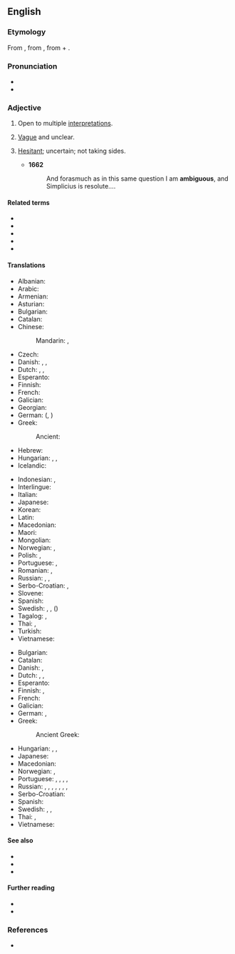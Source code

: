 ==English==

===Etymology===
{{PIE root|en|h₂eǵ}}
From {{etyl|la|en}} {{m|la|ambiguus||moving from side to side, of doubtful nature}}, from {{m|la|ambigere||to go about, wander, doubt}}, from {{m|la|ambi-||around, about, on both sides}} + {{m|la|agere||to drive, move}}.

===Pronunciation===
* {{IPA|en|/æmˈbɪɡjuəs/}}
* {{audio|en|en-us-ambiguous.ogg|Audio (US)}}

===Adjective===
{{en-adj}}

# Open to multiple [[interpretation]]s.
#: {{syn|en|equivocal}}
#: {{ant|en|unambiguous}}
#: {{ux|en|The politician was criticized for his '''ambiguous''' statements and lack of precision.}}
# [[vague|Vague]] and unclear.
#: {{ant|en|unambiguous|clear|precise}}
#: {{ux|en|He gave an '''ambiguous''' answer.}}
# {{lb|en|obsolete|of persons}} [[hesitant|Hesitant]]; uncertain; not taking sides.
#* '''1662''' {{w|Thomas Salusbury}}
#*: And forasmuch as in this same question I am '''ambiguous''', and Simplicius is resolute....

====Related terms====
* {{l|en|ambages}}
* {{l|en|ambiguity}}
* {{l|en|ambiguate}}
* {{l|en|ambiguation}}
* {{l|en|disambiguation}}

====Translations====
{{trans-top|open to multiple interpretations}}
* Albanian: {{t|sq|i dykuptueshëm}}
* Arabic: {{t|ar|غَامِض}}
* Armenian: {{t+|hy|երկիմաստ|sc=Armn}}
* Asturian: {{t|ast|ambiguu}}
* Bulgarian: {{t+|bg|двусмислен}}
* Catalan: {{t+|ca|ambigu}}
* Chinese:
*: Mandarin: {{t+|cmn|模稜兩可}}, {{t+|cmn|模稜两可|tr=móléng liǎngkě}}
* Czech: {{t+|cs|mnohoznačný|m}}
* Danish: {{t+|da|tvetydig}}, {{t+|da|flertydig}}, {{t|da|dobbelttydig}}
* Dutch: {{t+|nl|meerduidig}}, {{t+|nl|dubbelzinnig}}, {{t+|nl|ambigu}}
* Esperanto: {{t+|eo|ambigua}}
* Finnish: {{t|fi|tulkinnanvarainen}}
* French: {{t+|fr|ambigu}}
* Galician: {{t|gl|ambiguo}}
* Georgian: {{t|ka|ორაზროვანი}}
* German: {{t+|de|mehrdeutig}} ({{t+|de|doppeldeutig}}, {{t+|de|zweideutig}})
* Greek:
*: Ancient: {{t|grc|ἀμφίβολος}}
* Hebrew: {{t-needed|he}}
* Hungarian: {{t|hu|többértelmű}}, {{t+|hu|kétértelmű}}, {{t|hu|[[nem]] [[egyértelmű]]}}
* Icelandic: {{t|is|óskýr}}
{{trans-mid}}
* Indonesian: {{t+|id|rancu}}, {{t+|id|kabur}}
* Interlingue: {{t|ie|ambigui}}
* Italian: {{t+|it|ambiguo|m}}
* Japanese: {{t+|ja|曖昧|alt=曖昧な|tr=aimai na|sc=Jpan}}
* Korean: {{t|ko|모호한}}
* Latin: {{t|la|ambiguus}}
* Macedonian: {{t|mk|двосмислен|m}}
* Maori: {{t|mi|rangirua}}
* Mongolian: {{t-needed|mn}}
* Norwegian: {{t|no|flertydig}}, {{t+|no|tvetydig}}
* Polish: {{t+|pl|wieloznaczny}}, {{t+|pl|dwuznaczny}}
* Portuguese: {{t+|pt|ambíguo}}, {{t+|pt|dúbio}}
* Romanian: {{t+|ro|ambiguu}}, {{t|ro|cu multe sensuri}}
* Russian: {{t+|ru|двусмы́сленный}}, {{t+|ru|неоднозначный}}, {{t+|ru|многозначный}}
* Serbo-Croatian: {{t+|sh|višeznačan|m}}, {{t+|sh|dvosmislen|m}}
* Slovene: {{t|sl|dvoumen}}
* Spanish: {{t+|es|ambiguo}}
* Swedish: {{t+|sv|tvetydig}}, {{t+|sv|dubbeltydig}}, ({{t+|sv|osäker}})
* Tagalog: {{t|tl|talohimig}}, {{t|tl|taluhimig}}
* Thai: {{t|th|คลุมเครือ|tr=klum kreua}}, {{t+|th|กำกวม}}
* Turkish: {{t+|tr|belirsiz}}
* Vietnamese: {{t-needed|vi}}
{{trans-bottom}}

{{trans-top|vague and unclear}}
* Bulgarian: {{t+|bg|неясен}}
* Catalan: {{t+|ca|ambigu}}
* Danish: {{t+|da|dunkel}}, {{t|da|forblommet}}
* Dutch: {{t+|nl|vaag}}, {{t+|nl|onduidelijk}}, {{t+|nl|ambigu}}
* Esperanto: {{t+|eo|ambigua}}
* Finnish: {{t+|fi|epäselvä}}, {{t|fi|moniselitteinen}}
* French: {{t+|fr|ambigu|m}}
* Galician: {{t|gl|ambiguo}}
* German: {{t+|de|unklar}}, {{t+|de|vage}}
* Greek:
*: Ancient Greek: {{t|grc|ἀμφίβολος}}
{{trans-mid}}
* Hungarian: {{t+|hu|félreérthető}}, {{t+|hu|kétértelmű}}, {{t+|hu|homályos}}
* Japanese: {{t+|ja|曖昧|alt=曖昧な|tr=aimai na|sc=Jpan}}
* Macedonian: {{t|mk|нејасен|m}}
* Norwegian: {{t|no|vag}}, {{t+|no|uklar}}
* Portuguese: {{t+|pt|ambíguo}}, {{t+|pt|dúbio}}, {{t+|pt|vago}}, {{t+|pt|indefinido}}, {{t+|pt|impreciso}}
* Russian: {{t+|ru|двусмысленный}}, {{t+|ru|неясный}}, {{t+|ru|неопределённый}}, {{t+|ru|неоднозначный}}, {{t+|ru|сомнительный}}, {{t+|ru|путанный}}, {{t+|ru|нечёткий}}, {{t+|ru|противоречивый}}
* Serbo-Croatian: {{t+|sh|nejasan|m}}
* Spanish: {{t+|es|ambiguo}}
* Swedish: {{t+|sv|vag}}, {{t+|sv|dunkel}}, {{t+|sv|svävande}}
* Thai: {{t|th|คลุมเครือ}}, {{t+|th|กำกวม}}
* Vietnamese: {{t+|vi|mơ hồ}}
{{trans-bottom}}

====See also====
* {{l|en|contradictory}}
* {{l|en|mistakable}}
* {{l|en|confusing}}

====Further reading====
* {{R:Webster 1913}}
* {{R:Century 1911}}

===References===
* {{R:OED2}}